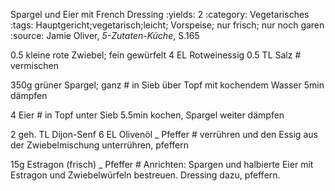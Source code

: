 Spargel und Eier mit French Dressing
:yields: 2
:category: Vegetarisches
:tags: Hauptgericht;vegetarisch;leicht; Vorspeise; nur frisch; nur noch garen
:source: Jamie Oliver, _5-Zutaten-Küche_, S.165

0.5 kleine rote Zwiebel; fein gewürfelt
4 EL Rotweinessig
0.5 TL Salz
# vermischen

350g grüner Spargel; ganz
# in Sieb über Topf mit kochendem Wasser 5min dämpfen

4 Eier
# in Topf unter Sieb 5.5min kochen, Spargel weiter dämpfen

2 geh. TL Dijon-Senf
6 EL Olivenöl
_ Pfeffer
# verrühren und den Essig aus der Zwiebelmischung unterrühren, pfeffern

15g Estragon (frisch)
_ Pfeffer
# Anrichten: Spargen und halbierte Eier mit Estragon und Zwiebelwürfeln bestreuen. Dressing dazu, pfeffern.